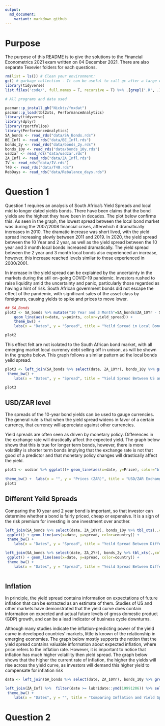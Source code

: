```yaml
---
output:
  md_document:
    variant: markdown_github
---
```


# Purpose

The purpose of this README is to give the solutions to the Financial Econometrics 2021 exam written on 04 December 2021. There are also separate Texevier folders for each questions. 

```r

rm(list = ls()) # Clean your environment:
gc() # garbage collection - It can be useful to call gc after a large object has been removed, as this may prompt R to return memory to the operating system.
library(tidyverse)
list.files('code/', full.names = T, recursive = T) %>% .[grepl('.R', .)] %>% as.list() %>% walk(~source(.))
```


```r
# All programs and data used 

pacman::p_install_gh("Nicktz/fmxdat")
pacman::p_load(tbl2xts, PerformanceAnalytics)
library(tidyverse)
library(dplyr)
library(rportfolios)
library(PerformanceAnalytics)
SA_bonds <- read_rds("data/SA_Bonds.rds")
BE_Infl <- read_rds("data/BE_Infl.rds")
bonds_2y <- read_rds("data/bonds_2y.rds")
bonds_10y <- read_rds("data/bonds_10y.rds")
usdzar <- read_rds("data/usdzar.rds")
ZA_Infl <- read_rds("data/ZA_Infl.rds")
IV <- read_rds("data/IV.rds")
T40 <- read_rds("data/T40.rds")
RebDays <- read_rds("data/Rebalance_days.rds")
```


# Question 1 

Question 1 requires an analysis of South Africa's Yield Spreads and local mid to longer dated yields bonds. There have been claims that the bond yields are the highest they have been in decades. The plot below confirms this. As seen in the graph, the lowest spread between the local bond market was during the 2007/2008 financial crises, afterwhich it dramatically increases in 2010. The dramatic increase was short lived, with the yield spread increasing slowly between 2011 and 2019. In 2020, the yield spread between the 10 Year and 2 year, as well as the yield spread between the 10 year and 3 month local bonds increased dramatically. The yield spread between the 2 year and 3 month local bonds also experienced an increase, however, this increase reached levels similar to those experienced in 2000/2001. 

In increase in the yield spread can be explained by the uncertainty in the markets during the still on-going COVID-19 pandemic. Investors rushed to raise liquidity amid the uncertainty and panic, particularly those regarded as having a hint of risk. South African government bonds did not escape the effect of the pandemic, with significant sales of the asset class by foreigners, causing yields to spike and prices to move lower. 

```r
## SA_Bonds 
plot2 <- SA_bonds %>% mutate("10 Year and 3 Month"=SA_bonds$ZA_10Yr - SA_bonds$SA_3M, "2 Year and 3 Month" = SA_bonds$ZA_2Yr - SA_bonds$SA_3M, "10 Year and 2 Year"= SA_bonds$ZA_10Yr-SA_bonds$ZA_2Yr) %>% select(date, "10 Year and 3 Month", "2 Year and 3 Month", "10 Year and 2 Year") %>% gather(yield_spread, points, -date) %>% ggplot() + 
    geom_line(aes(x=date, y=points, color=yield_spread)) +
    theme_bw() +  
    labs(x = "Dates", y = "Spread", title = "Yeild Spread in Local Bond Market", subtitle = "Comparing Yeild Spread Between 3m, 2Y and 10Y bonds", caption = "Note:\nOwn Calculations") + guides(col=guide_legend("Yield Spread Between:"))

plot2
```


This effect felt are not isolated to the South African bond market, with all emerging market local currency debt selling off in unison, as will be shown in the graphs below. This graph follows a similar pattern ad the local bonds yeild spread. 

```r
plot3 <- left_join(SA_bonds %>% select(date, ZA_10Yr), bonds_10y %>% group_by(bonds_10y$Name) %>% filter(Name=="US_10Yr") %>% ungroup() %>% arrange(date) %>% filter(date >= lubridate::ymd(19991206)) , by= "date") %>% select(-c("bonds_10y$Name", "Name")) %>% mutate( spread = ZA_10Yr - Bond_10Yr) %>% ggplot() + geom_line(aes(x=date, y=spread), color="purple") +
 theme_bw() +  
    labs(x = "Dates", y = "Spread", title = "Yield Spread Between US and SA 10 Year Bonds", subtitle = "", caption = "Note:\nOwn Calculations")

plot3
```

## USD/ZAR level 

The spreads of the 10-year bond yields can be used to gauge currencies. The general rule is that when the yield spread widens in favor of a certain currency, that currency will appreciate against other currencies. 

Yield spreads are often seen as driven by monetary policy. Differences in the exchange rate will drastically affect the expected yield. The graph below shows that this is true for longer term bonds, however, there is more volatility is shorter term bonds implying that the exchange rate is not that good of a predictor and that monetary policy changes will drastically affect the yield. 

```r
plot1 <- usdzar %>% ggplot()+ geom_line(aes(x=date, y=Price), color="blue") +
   
theme_bw() +  labs(x = "", y = "Prices (ZAR)", title = "USD/ZAR Exchange Rate", subtitle = "Data given in SA currency ", caption = "Note:\nOwn Calculations")
plot1


``` 


## Different Yeild Spreads

Comparing the 10 year and 2 year bond is important, so that investor can determine whether a bond is fairly priced, cheap or expensive. It is a sign of the risk premium for investing in one investment over another. 

```r



left_join(SA_bonds %>% select(date, ZA_10Yr), bonds_10y %>% tbl_xts(.,cols_to_xts= "Bond_10Yr", spread_by ="Name") %>% xts_tbl() %>% filter(date >= lubridate::ymd(19991206)) %>% select(date, AUS_10Yr, Canada_10Yr, EURO_10Yr,UK_10Yr) %>% arrange(date), by= "date") %>% mutate( ZA_AUS = ZA_10Yr - AUS_10Yr, ZA_Canada = ZA_10Yr -Canada_10Yr, ZA_EURO = ZA_10Yr - EURO_10Yr, ZA_UK = ZA_10Yr - UK_10Yr) %>% select(date, ZA_AUS,ZA_Canada, ZA_EURO, ZA_UK) %>% gather(country, spread, -date) %>%
 ggplot() + geom_line(aes(x=date, y=spread, color=country)) +
 theme_bw() +  
    labs(x = "Dates", y = "Spread", title = "Yeild Spread Between Different Countries and SA 10 Year Bonds", subtitle = "Countries include United Kingdom, Europe, Cananda and Australie", caption = "Note:\nOwn Calculations")


```


```r


left_join(SA_bonds %>% select(date, ZA_2Yr), bonds_2y %>% tbl_xts(.,cols_to_xts= "Bond_2Yr", spread_by ="Name") %>% xts_tbl() %>% filter(date >= lubridate::ymd(19991206)) %>% select(date, AUS_2yr, Canada_2yr, EURO_2yr,UK_2yr, US_2yr) %>% arrange(date), by= "date") %>% mutate( ZA_AUS = ZA_2Yr - AUS_2yr, ZA_Canada = ZA_2Yr -Canada_2yr, ZA_EURO = ZA_2Yr - EURO_2yr, ZA_UK = ZA_2Yr - UK_2yr, ZA_US = ZA_2Yr - US_2yr) %>% select(date, ZA_AUS,ZA_Canada, ZA_EURO, ZA_UK, ZA_US) %>% gather(country, spread, -date) %>%
 ggplot() + geom_line(aes(x=date, y=spread, color=country)) +
 theme_bw() +  
    labs(x = "Dates", y = "Spread", title = "Yeild Spread Between Different Countries and SA 2 Year Bonds", subtitle = "Countries include United Kingdom, Europe, Cananda, Australia, United States", caption = "Note:\nOwn Calculations")



```
## Inflation 
In principle, the yield spread contains information on expectations of future inflation that can be extracted as an estimate of them. Studies of US and other markets have demonstrated that the yield curve does contain information on expected and actual future levels of gross domestic product (GDP) growth, and can be a lead indicator of business cycle downturns. 

Although many studies indicate the inflation-predicting power of the yield curve in developed countries’ markets, little is known of the relationship in emerging economies. The graph below mostly supports the notion that the yield spread contains valuable information about expected inflation, where price refers to the inflation rate. However, it is important to notice that inflation has much higher volatility then yield spread. The graph below shows that the higher the current rate of inflation, the higher the yields will rise across the yield curve, as investors will demand this higher yield to compensate for inflation risk



```r
data <- left_join(SA_bonds %>% select(date, ZA_10Yr), bonds_10y %>% group_by(bonds_10y$Name) %>% filter(Name=="US_10Yr") %>% ungroup() %>% arrange(date) %>% filter(date >= lubridate::ymd(19991206)) , by= "date") %>% select(-c("bonds_10y$Name", "Name")) %>% mutate( spread = ZA_10Yr - Bond_10Yr) %>% select(date, spread)

left_join(ZA_Infl %>%  filter(date >= lubridate::ymd(19991206)) %>% select(-Name) , data, by = "date") %>% na.omit() %>% gather(Data, Values, -date) %>% ggplot() + geom_line(aes(x=date, y=Values, color=Data)) +
 theme_bw() +  
    labs(x = "Dates", y = "", title = "Comparing Inflation and Yield Spread", subtitle = "Yeild Spread is between US and ZAR 10 year bond", caption = "Note:\nOwn Calculations")
```


# Question 2 